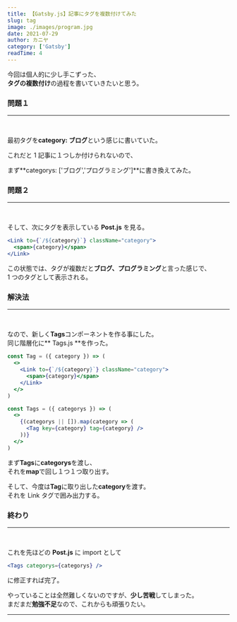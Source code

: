 ```yaml
---
title: 【Gatsby.js】記事にタグを複数付けてみた
slug: tag
image: ./images/program.jpg
date: 2021-07-29
author: カニヤ
category: ['Gatsby']
readTime: 4
---
```


今回は個人的に少し手こずった、<br/>
**タグの複数付け**の過程を書いていきたいと思う。

### 問題１

---

<br />

最初タグを**category: ブログ**という感じに書いていた。

これだと 1 記事に１つしか付けられないので、

まず**categorys: ['ブログ','プログラミング']**に書き換えてみた。

### 問題２

---

<br />

そして、次にタグを表示している **Post.js** を見る。

```jsx
<Link to={`/${category}`} className="category">
  <span>{category}</span>
</Link>
```

この状態では、タグが複数だと**ブログ、プログラミング**と言った感じで、<br/>
1 つのタグとして表示される。

### 解決法

---

<br />

なので、新しく**Tags**コンポーネントを作る事にした。<br/>
同じ階層化に** Tags.js **を作った。

```jsx
const Tag = ({ category }) => (
  <>
    <Link to={`/${category}`} className="category">
      <span>{category}</span>
    </Link>
  </>
)

const Tags = ({ categorys }) => (
  <>
    {(categorys || []).map(category => (
      <Tag key={category} tag={category} />
    ))}
  </>
)
```

まず**Tags**に**categorys**を渡し、<br/>
それを**map**で回し１つ１つ取り出す。

そして、今度は**Tag**に取り出した**category**を渡す。<br/>
それを Link タグで囲み出力する。

### 終わり

---

<br />

これを先ほどの **Post.js** に import として

```jsx
<Tags categorys={categorys} />
```

に修正すれば完了。

やっていることは全然難しくないのですが、**少し苦戦**してしまった。<br/>
まだまだ**勉強不足**なので、これからも頑張りたい。

---

